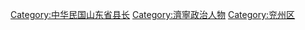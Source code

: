 [[Category:中华民国山东省县长|Category:中华民国山东省县长]]
[[Category:濟寧政治人物|Category:濟寧政治人物]]
[[Category:兖州区|Category:兖州区]]